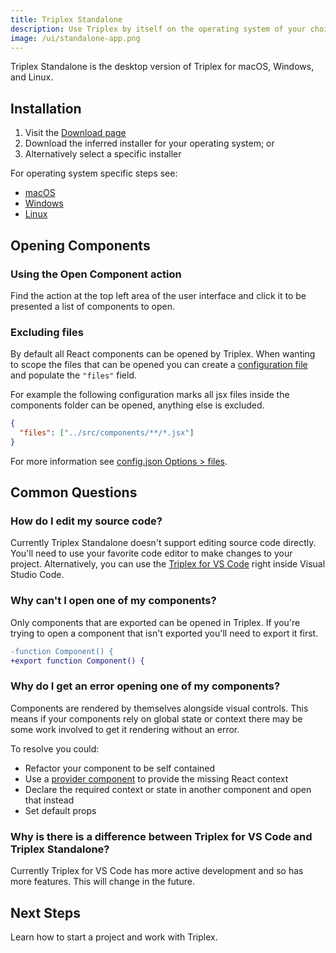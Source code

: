 ```yaml
---
title: Triplex Standalone
description: Use Triplex by itself on the operating system of your choice.
image: /ui/standalone-app.png
---
```



Triplex Standalone is the desktop version of Triplex for macOS, Windows, and Linux.

## Installation

1. Visit the [Download page](/download)
2. Download the inferred installer for your operating system; or
3. Alternatively select a specific installer

For operating system specific steps see:

- [macOS](/docs/get-started/standalone/macos)
- [Windows](/docs/get-started/standalone/windows)
- [Linux](/docs/get-started/standalone/linux)

## Opening Components

### Using the Open Component action

Find the <ActionLink icon={DashboardIcon} name="Open Component" /> action at the top left area of the user interface and click it to be presented a list of components to open.

### Excluding files

By default all React components can be opened by Triplex. When wanting to scope the files that can be opened you can create a [configuration file](/docs/api-reference/config-options) and populate the `"files"` field.

For example the following configuration marks all jsx files inside the components folder can be opened, anything else is excluded.

```json filename=".triplex/config.json"
{
  "files": ["../src/components/**/*.jsx"]
}
```

For more information see [config.json Options > files](/docs/api-reference/config-options/files).

## Common Questions

### How do I edit my source code?

Currently Triplex Standalone doesn't support editing source code directly. You'll need to use your favorite code editor to make changes to your project. Alternatively, you can use the [Triplex for VS Code](/docs/get-started/vscode) right inside Visual Studio Code.

### Why can't I open one of my components?

Only components that are exported can be opened in Triplex. If you're trying to open a component that isn't exported you'll need to export it first.

```diff
-function Component() {
+export function Component() {
```

### Why do I get an error opening one of my components?

Components are rendered by themselves alongside visual controls. This means if your components rely on global state or context there may be some work involved to get it rendering without an error.

To resolve you could:

- Refactor your component to be self contained
- Use a [provider component](https://triplex.dev/docs/building-your-scene/providers#global-provider) to provide the missing React context
- Declare the required context or state in another component and open that instead
- Set default props

### Why is there is a difference between Triplex for VS Code and Triplex Standalone?

Currently Triplex for VS Code has more active development and so has more features. This will change in the future.

## Next Steps

Learn how to start a project and work with Triplex.

<PagesList route="/docs/get-started/starting-a-project" variant="grid" />
